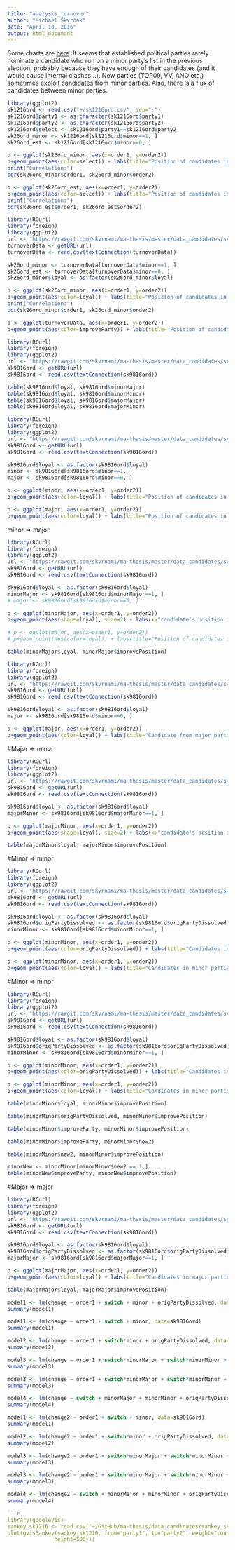 ```yaml
---
title: "analysis_turnover"
author: "Michael Škvrňák"
date: "April 10, 2016"
output: html_document
---
```


Some charts are [here](http://skvrnami.github.io/). It seems that established political parties rarely nominate a candidate who run on a minor party's list in the previous election, probably because they have enough of their candidates (and it would cause internal clashes...).
New parties (TOP09, VV, ANO etc.) sometimes exploit candidates from minor parties. 
Also, there is a flux of candidates between minor parties. 

```r
library(ggplot2)
sk1216ord <- read.csv("~/sk1216ord.csv", sep=";")
sk1216ord$party1 <- as.character(sk1216ord$party1)
sk1216ord$party2 <- as.character(sk1216ord$party2)
sk1216ord$select <- sk1216ord$party1==sk1216ord$party2
sk26ord_minor <- sk1216ord[sk1216ord$minor==1, ]
sk26ord_est <- sk1216ord[sk1216ord$minor==0, ]

p <- ggplot(sk26ord_minor, aes(x=order1, y=order2))
p+geom_point(aes(color=select)) + labs(title="Position of candidates in Slovakia, 2012-16, minor parties only", x="candidate's position in 2012", y="candidate's position in 2016", color="Did the candidate change the party?") + theme(legend.position="top") + scale_color_manual(values=c("red", "black"), labels=c("Yes", "No"))
print("Correlation:")
cor(sk26ord_minor$order1, sk26ord_minor$order2)

p <- ggplot(sk26ord_est, aes(x=order1, y=order2))
p+geom_point(aes(color=select)) + labs(title="Position of candidates in Slovakia, 2012-16, established parties", x="candidate's position in 2012", y="candidate's position in 2016", color="Did the candidate change the party?") + theme(legend.position="top") + scale_color_manual(values=c("red", "black"), labels=c("Yes", "No"))
print("Correlation:")
cor(sk26ord_est$order1, sk26ord_est$order2)
```

```r
library(RCurl)
library(foreign)
library(ggplot2)
url <- "https://rawgit.com/skvrnami/ma-thesis/master/data_candidates/svk_turnover/sk1216ord.csv"
turnoverData <- getURL(url)
turnoverData <- read.csv(textConnection(turnoverData))

sk26ord_minor <- turnoverData[turnoverData$minor==1, ]
sk26ord_est <- turnoverData[turnoverData$minor==0, ]
sk26ord_minor$loyal <- as.factor(sk26ord_minor$loyal)

p <- ggplot(sk26ord_minor, aes(x=order1, y=order2))
p+geom_point(aes(color=loyal)) + labs(title="Position of candidates in Slovakia, 2012-16, minor parties only", x="candidate's position in 2012", y="candidate's position in 2016", color="Did the candidate change the party?") + theme(legend.position="top") + scale_color_manual(values=c("red", "black"), labels=c("Yes", "No"))
print("Correlation:")
cor(sk26ord_minor$order1, sk26ord_minor$order2)

p <- ggplot(turnoverData, aes(x=order1, y=order2))
p+geom_point(aes(color=improveParty)) + labs(title="Position of candidates in Slovakia, 2012-16", x="candidate's position in 2012", y="candidate's position in 2016", color="Did the candidate move to a better party?") + theme(legend.position="top")

```


```r
library(RCurl)
library(foreign)
library(ggplot2)
url <- "https://rawgit.com/skvrnami/ma-thesis/master/data_candidates/svk_turnover/sk9816ord.csv"
sk9816ord <- getURL(url)
sk9816ord <- read.csv(textConnection(sk9816ord))

table(sk9816ord$loyal, sk9816ord$minorMajor)
table(sk9816ord$loyal, sk9816ord$minorMinor)
table(sk9816ord$loyal, sk9816ord$majorMajor)
table(sk9816ord$loyal, sk9816ord$majorMinor)
```

```r
library(RCurl)
library(foreign)
library(ggplot2)
url <- "https://rawgit.com/skvrnami/ma-thesis/master/data_candidates/svk_turnover/sk9816ord.csv"
sk9816ord <- getURL(url)
sk9816ord <- read.csv(textConnection(sk9816ord))

sk9816ord$loyal <- as.factor(sk9816ord$loyal)
minor <- sk9816ord[sk9816ord$minor==1, ]
major <- sk9816ord[sk9816ord$minor==0, ]

p <- ggplot(minor, aes(x=order1, y=order2))
p+geom_point(aes(color=loyal)) + labs(title="Position of candidates in Slovakia, 2012-16, minor parties", x="candidate's position in 2012", y="candidate's position in 2016", color="Did the candidate change the party?") + theme(legend.position="top") + scale_color_manual(values=c("red", "black"), labels=c("Yes", "No"))

p <- ggplot(major, aes(x=order1, y=order2))
p+geom_point(aes(color=loyal)) + labs(title="Position of candidates in Slovakia, 2012-16, major parties", x="candidate's position in 2012", y="candidate's position in 2016", color="Did the candidate change the party?") + theme(legend.position="top") + scale_color_manual(values=c("red", "black"), labels=c("Yes", "No"))

```


minor => major
```r
library(RCurl)
library(foreign)
library(ggplot2)
url <- "https://rawgit.com/skvrnami/ma-thesis/master/data_candidates/svk_turnover/sk9816ord.csv"
sk9816ord <- getURL(url)
sk9816ord <- read.csv(textConnection(sk9816ord))

sk9816ord$loyal <- as.factor(sk9816ord$loyal)
minorMajor <- sk9816ord[sk9816ord$minorMajor==1, ]
# major <- sk9816ord[sk9816ord$minor==0, ]

p <- ggplot(minorMajor, aes(x=order1, y=order2))
p+geom_point(aes(shape=loyal), size=2) + labs(x="candidate's position in t", y="candidate's position in t+1", shape="Did the candidate switch parties?") + theme(legend.position="top") + scale_shape_manual(values=c(1, 16), labels=c("Yes", "No")) + geom_abline(intercept = 0, slope=1)

# p <- ggplot(major, aes(x=order1, y=order2))
# p+geom_point(aes(color=loyal)) + labs(title="Position of candidates in Slovakia, 2012-16, major parties", x="candidate's position in 2012", y="candidate's position in 2016", color="Did the candidate change the party?") + theme(legend.position="top") + scale_color_manual(values=c("red", "black"), labels=c("Yes", "No"))

table(minorMajor$loyal, minorMajor$improvePosition)

```

```r
library(RCurl)
library(foreign)
library(ggplot2)
url <- "https://rawgit.com/skvrnami/ma-thesis/master/data_candidates/svk_turnover/sk9816ord.csv"
sk9816ord <- getURL(url)
sk9816ord <- read.csv(textConnection(sk9816ord))

sk9816ord$loyal <- as.factor(sk9816ord$loyal)
major <- sk9816ord[sk9816ord$minor==0, ]

p <- ggplot(major, aes(x=order1, y=order2))
p+geom_point(aes(color=loyal)) + labs(title="Candidate from major parties, Slovakia 1998-2016", x="candidate's position in t", y="candidate's position in t+1", color="Did the candidate switched between parties?") + theme(legend.position="top") + scale_color_manual(values=c("red", "black"), labels=c("Yes", "No")) + geom_abline(intercept = 0, slope=1)

```

#Major => minor
```r
library(RCurl)
library(foreign)
library(ggplot2)
url <- "https://rawgit.com/skvrnami/ma-thesis/master/data_candidates/svk_turnover/sk9816ord.csv"
sk9816ord <- getURL(url)
sk9816ord <- read.csv(textConnection(sk9816ord))

sk9816ord$loyal <- as.factor(sk9816ord$loyal)
majorMinor <- sk9816ord[sk9816ord$majorMinor==1, ]

p <- ggplot(majorMinor, aes(x=order1, y=order2))
p+geom_point(aes(shape=loyal), size=2) + labs(x="candidate's position in t", y="candidate's position in t+1", shape="Did the candidate switch parties?") + theme(legend.position="top") + scale_shape_manual(values=c(1, 16), labels=c("Yes", "No")) + geom_abline(intercept = 0, slope=1)

table(majorMinor$loyal, majorMinor$improvePosition)

```

#Minor => minor
```r
library(RCurl)
library(foreign)
library(ggplot2)
url <- "https://rawgit.com/skvrnami/ma-thesis/master/data_candidates/svk_turnover/sk9816ord.csv"
sk9816ord <- getURL(url)
sk9816ord <- read.csv(textConnection(sk9816ord))

sk9816ord$loyal <- as.factor(sk9816ord$loyal)
sk9816ord$origPartyDissolved <- as.factor(sk9816ord$origPartyDissolved)
minorMinor <- sk9816ord[sk9816ord$minorMinor==1, ]

p <- ggplot(minorMinor, aes(x=order1, y=order2))
p+geom_point(aes(color=origPartyDissolved)) + labs(title="Candidates in minor parties", x="candidate's position in t", y="candidate's position in t+1", color="Did the candidate's former party stop running in an election?") + theme(legend.position="top") + scale_color_manual(values=c("red", "black"), labels=c("Yes", "No")) + geom_abline(intercept = 0, slope=1)

p <- ggplot(minorMinor, aes(x=order1, y=order2))
p+geom_point(aes(color=loyal)) + labs(title="Candidates in minor parties", x="candidate's position in t", y="candidate's position in t+1", color="Did the candidate switch between political parties?") + theme(legend.position="top") + scale_color_manual(values=c("red", "black"), labels=c("Yes", "No")) + geom_abline(intercept = 0, slope=1)
```

#Minor => minor
```r
library(RCurl)
library(foreign)
library(ggplot2)
url <- "https://rawgit.com/skvrnami/ma-thesis/master/data_candidates/svk_turnover/sk9816ord.csv"
sk9816ord <- getURL(url)
sk9816ord <- read.csv(textConnection(sk9816ord))

sk9816ord$loyal <- as.factor(sk9816ord$loyal)
sk9816ord$origPartyDissolved <- as.factor(sk9816ord$origPartyDissolved)
minorMinor <- sk9816ord[sk9816ord$minorMinor==1, ]

p <- ggplot(minorMinor, aes(x=order1, y=order2))
p+geom_point(aes(color=origPartyDissolved)) + labs(title="Candidates in minor parties", x="candidate's position in t", y="candidate's position in t+1", color="Did the candidate's former party stop running in an election?") + theme(legend.position="top") + geom_abline(intercept = 0, slope=1) + scale_color_manual(values=c("black", "red"), labels=c("No", "Yes"))

p <- ggplot(minorMinor, aes(x=order1, y=order2))
p+geom_point(aes(color=loyal)) + labs(title="Candidates in minor parties", x="candidate's position in t", y="candidate's position in t+1", color="Did the candidate switch between political parties?") + theme(legend.position="top") + scale_color_manual(values=c("red", "black"), labels=c("Yes", "No")) + geom_abline(intercept = 0, slope=1)

table(minorMinor$loyal, minorMinor$improvePosition)

table(minorMinor$origPartyDissolved, minorMinor$improvePosition)

table(minorMinor$improveParty, minorMinor$improvePosition)

table(minorMinor$improveParty, minorMinor$new2)

table(minorMinor$new2, minorMinor$improvePosition)

minorNew <- minorMinor[minorMinor$new2 == 1,]
table(minorNew$improveParty, minorNew$improvePosition)
```

#Major => major
```r
library(RCurl)
library(foreign)
library(ggplot2)
url <- "https://rawgit.com/skvrnami/ma-thesis/master/data_candidates/svk_turnover/sk9816ord.csv"
sk9816ord <- getURL(url)
sk9816ord <- read.csv(textConnection(sk9816ord))

sk9816ord$loyal <- as.factor(sk9816ord$loyal)
sk9816ord$origPartyDissolved <- as.factor(sk9816ord$origPartyDissolved)
majorMajor <- sk9816ord[sk9816ord$majorMajor==1, ]

p <- ggplot(majorMajor, aes(x=order1, y=order2))
p+geom_point(aes(color=loyal)) + labs(title="Candidates in major parties", x="candidate's position in t", y="candidate's position in t+1", color="Did the candidate switch between political parties?") + theme(legend.position="top") + scale_color_manual(values=c("red", "black"), labels=c("Yes", "No")) + geom_abline(intercept = 0, slope=1)

table(majorMajor$loyal, majorMajor$improvePosition)
```


```r
model1 <- lm(change ~ order1 + switch + minor + origPartyDissolved, data=sk9816ord)
summary(model1)
```

```r
model1 <- lm(change ~ order1 + switch + minor, data=sk9816ord)
summary(model1)
```

```r
model2 <- lm(change ~ order1 + switch*minor + origPartyDissolved, data=sk9816ord)
summary(model2)
```

```r
model3 <- lm(change ~ order1 + switch*minorMajor + switch*minorMinor + origPartyDissolved, data=sk9816ord)
summary(model3)
```

```r
model3 <- lm(change ~ order1 + switch*minorMajor + switch*minorMinor + switch*majorMajor, data=sk9816ord)
summary(model3)
```

```r
model4 <- lm(change ~ switch + minorMajor + minorMinor + origPartyDissolved, data=sk9816ord)
summary(model4)
```

```r
model1 <- lm(change2 ~ order1 + switch + minor, data=sk9816ord)
summary(model1)
```

```r
model2 <- lm(change2 ~ order1 + switch*minor + origPartyDissolved, data=sk9816ord)
summary(model2)
```

```r
model3 <- lm(change2 ~ order1 + switch*minorMajor + switch*minorMinor + origPartyDissolved, data=sk9816ord)
summary(model3)
```

```r
model3 <- lm(change2 ~ order1 + switch*minorMajor + switch*minorMinor + switch*majorMajor, data=sk9816ord)
summary(model3)
```

```r
model4 <- lm(change2 ~ switch + minorMajor + minorMinor + origPartyDissolved, data=sk9816ord)
summary(model4)

```r
library(googleVis)
sankey_sk1216 <- read.csv("~/GitHub/ma-thesis/data_candidates/sankey_sk1216.csv", sep=";")
plot(gvisSankey(sankey_sk1216, from="party1", to="party2", weight="count", options=list(
               height=500)))
```

